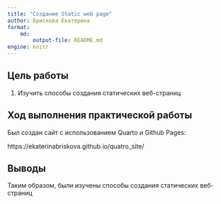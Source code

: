 ```yaml
---
title: "Создание Static web page"
author: Брискова Екатерина
format: 
    md:
        output-file: README.md
engine: knitr
---
```


## Цель работы

1. Изучить способы создания статических веб-страниц

## Ход выполнения практической работы

Был создан сайт с использованием Quarto и Github Pages:

https://ekaterinabriskova.github.io/quatro_site/

## Выводы

Таким образом, были изучены способы создания статических веб-страниц
